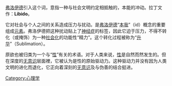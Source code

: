 {{multiple issues|
{{expert|time=2018-06-01T00:30:04+00:00}}
{{original research|time=2018-06-01T00:30:04+00:00}}
{{unreferenced|time=2018-06-01T00:30:04+00:00}}
}}
{{medical}}
[[西格蒙德·弗洛伊德|弗洛伊德]]引入这个词，意指一种与社会文明约定相抵触的，本能的冲动。拉丁文作：'''Libido'''。

它对社会与个人之间的关系造成压力与扰动。是[[西格蒙德·弗洛伊德|弗洛伊德]]“[[本我|本我]]”（id）概念的重要组成[[元素|元素]]。弗洛伊德把这种扰动贴上了[[神经症|神经症]]的标签，因此它迫于压力，不得不转化（或掩饰）为一种[[社会化|社会化]]的功能性“精力”。这个转化过程被称为“[[升华_(心理学)|升华]]”（Sublimation）。

原欲也被归类为一个与“[[性愛|性]]”有关的术语。对于人类来说，[[性行為|性]]是自然而然发生的。但在深度的[[无意识|无意识]]层面裡，它被认为是性的原始驱动力。这种驱动力并没有因为人类文明的进化而退化，它正向着深刻的[[无意识|无意识]]及与伪善的结合挺进。

{{心理學小作品}}

[[Category:心理学|Category:心理学]]